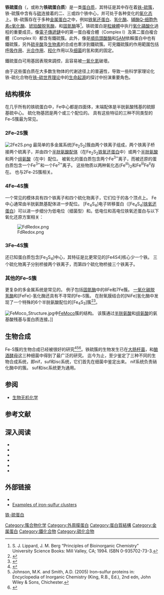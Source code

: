 {{Expand |time=2011-09-15T15:42:48+00:00 }}
'''铁硫蛋白'''（{{lang-en|Iron-sulfur protein}}，或称为'''铁硫蛋白质'''）是一类[[蛋白质|蛋白质]]，其特征是其中存在着[[铁-硫簇|铁-硫簇]]，铁-硫簇中含有与[[硫|硫]]连接着的二、三或四个铁中心，并可处于各种变化的[[氧化态|氧化态]]上。铁-硫簇存在于多种[[金属蛋白|金属蛋白]]之中，例如[[铁氧还蛋白|铁氧还蛋白]]、[[氢化酶|氢化酶]]、[[Coenzyme_Q_-_cytochrome_c_reductase|辅酶Q-细胞色素c氧化酶]]、[[琥珀酸脱氢酶|琥珀酸脱氢酶]]，和[[固氮酶|固氮酶]]等<ref>S. J. Lippard, J. M. Berg “Principles of Bioinorganic Chemistry” University Science Books: Mill Valley, CA; 1994.  ISBN 0-935702-73-3.</ref>。铁硫蛋白是[[粒線體|粒線體]]中执行[[氧化磷酸化|氧化磷酸化]]過程的重要成员，像[[電子傳遞鏈|電子傳遞鏈]]中的第一蛋白複合體（Complex I）及第二蛋白複合體（Complex II）都含有鐵硫簇。此外，像是[[順烏頭酸酶|順烏頭酸酶]]和[[S-adenosylmethionine|SAM]]依賴蛋白中也有鐵硫簇，另外[[硫辛酸|硫辛酸]]及[[生物素|生物素]]的合成也牽涉到鐵硫簇。可見鐵硫簇的作用範圍包括[[呼吸作用|呼吸作用]]、[[光合作用|光合作用]]、[[羟化|羟化]]作用以及[[细菌|细菌]]的氢和氮的固定。

鐵硫蛋白可用基因表現來調控，且容易被[[一氧化氮|一氧化氮]]破壞。

{{see|鐵硫世界學說}}

由于这些蛋白质在大多数生物体的代谢途径上的普遍性，导致一些科学家理论化铁-硫化合物在[[鐵硫世界學說|铁-硫世界理论]]中的[[生命起源|生命起源]]的探讨中扮演重要角色。

== 结构模体 ==
在几乎所有的铁硫蛋白中，Fe中心都是四面体，末端配体是半胱氨酸残基的硫醇基硫中心。 硫化物基团是两个或三个配位的。 具有这些特征的三种不同类型的Fe–S簇最为常见。

=== 2Fe–2S簇 ===
[[Image:2Fe2S.png|thumb]]
最简单的多金属系统[Fe<sub>2</sub>S<sub>2</sub>]簇由两个铁离子组成，两个铁离子桥接两个硫离子，并由四个[[半胱氨酸|半胱氨酸]][[配体|配体]]（在Fe<sub>2</sub>S<sub>2</sub>[[铁氧还蛋白|铁氧还蛋白]]中）或两个[[半胱氨酸|半胱氨酸]]和两个[[组氨酸|组氨酸]]（在{{le|里斯克蛋白质|Rieske protein}}中）配位。 被氧化的蛋白质包含两个Fe<sup>3+</sup>离子，而被还原的蛋白质包含一个Fe<sup>3+</sup>和一个Fe<sup>2+</sup>离子。 这些物质以两种氧化态(Fe<sup>III</sup>)<sub>2</sub>和Fe<sup>III</sup>Fe<sup>II</sup>存在。 {{le|CDGSH铁硫结构域|CDGSH iron sulfur domain}}也与2Fe-2S簇相关。

=== 4Fe–4S簇 ===
一个常见的模体具有四个铁离子和四个硫化物离子，它们位于{{le|立方体式簇|Cubane-type cluster}}的各个顶点上。 Fe中心通常由半胱氨酰基配体进一步配位。 [Fe<sub>4</sub>S<sub>4</sub>]电子转移蛋白（[Fe<sub>4</sub>S<sub>4</sub>][[铁氧还蛋白|铁氧还蛋白]]）可以进一步细分为低电位（细菌型）和{{le|高电位铁硫蛋白|High potential iron–sulfur protein|高电位（HiPIP）铁氧还蛋白}}。低电位和高电位铁氧还蛋白与以下氧化还原方案相关：

[[Image:FdRedox.png|center]]

=== 3Fe–4S簇 ===
还已知蛋白质包含[Fe<sub>3</sub>S<sub>4</sub>]中心，其特征是比更常见的[Fe4S4]核心少一个铁。 三个硫化物离子分别桥接两个铁离子，而第四个硫化物桥接三个铁离子。

=== 其他的Fe–S簇 ===
更复杂的多金属系统是常见的。 例子包括[[固氮酶|固氮酶]]中的8Fe和7Fe簇。 [[一氧化碳脱氢酶|一氧化碳脱氢酶]]和[FeFe]-氢化酶还具有不寻常的Fe–S簇。 在耐氧膜结合的[NiFe]氢化酶中发现了一个特殊的6个半胱氨酸配位的[Fe<sub>4</sub>S<sub>3</sub>]簇<ref>{{cite journal|last=Fritsch|first=J|author2=Scheerer, P |author3=Frielingsdorf, S |author4=Kroschinsky, S |author5=Friedrich, B |author6=Lenz, O |author7= Spahn, CMT |title=The crystal structure of an oxygen-tolerant hydrogenase uncovers a novel iron-sulphur centre|journal=Nature|date=2011-10-16|volume=479|issue=7372|pages=249–252|doi=10.1038/nature10505 |pmid=22002606}}</ref><ref>{{cite journal|last=Shomura|first=Y|author2=Yoon, KS |author3=Nishihara, H |author4= Higuchi, Y |title=Structural basis for a [4Fe-3S] cluster in the oxygen-tolerant membrane-bound [NiFe]-hydrogenase|journal=Nature|date=2011-10-16|volume=479|issue=7372|pages=253–256|doi=10.1038/nature10504 |pmid=22002607}}</ref>。

[[File:FeMoco_Structure.jpg|thumb]]中[[铁钼辅因子|FeMoco]]簇的结构。 该簇通过[[半胱氨酸|半胱氨酸]]和[[组氨酸|组氨酸]]的氨基酸残基与蛋白质连接。]]

== 生物合成 == 
Fe-S簇的生物合成已经被很好的研究<ref>{{cite journal |vauthors=Johnson D, Dean DR, Smith AD, Johnson MK | title = Structure, function and formation of biological iron–sulfur clusters | journal = [[Annual_Review_of_Biochemistry|Annual Review of Biochemistry]] | year = 2005 | volume = 74 | issue = 1 | pages = 247–281 | doi = 10.1146/annurev.biochem.74.082803.133518 | pmid = 15952888}}</ref><ref>Johnson, M.K. and Smith, A.D. (2005) Iron–sulfur proteins in: Encyclopedia of Inorganic Chemistry (King, R.B., Ed.), 2nd edn, John Wiley & Sons, Chichester.</ref><ref>{{cite journal |vauthors=Lill R, Mühlenhoff U | title = Iron–sulfur-protein biogenesis in eukaryotes | journal = [[Trends_in_Biochemical_Sciences|Trends in Biochemical Sciences]] | year = 2005 | volume = 30 | pages = 133–141 | doi = 10.1016/j.tibs.2005.01.006 | pmid = 15752985 | issue = 3| doi-access = free }}</ref>。铁硫簇的生物发生已在[[大肠杆菌|大肠杆菌]]，{{le|葡萄曲霉|Azotobacter vinelandii}}和[[酿酒酵母|酿酒酵母]]这三种细菌中得到了最广泛的研究。 迄今为止，至少鉴定了三种不同的生物合成系统，即nif，suf和isc系统，它们首先在细菌中鉴定出来。 nif系统负责硝化酶中的簇。 suf和isc系统更为通用。

== 参阅 ==
* [[生物无机化学|生物无机化学]]

== 参考文献 ==
{{reflist}}

==深入阅读==
* {{cite journal|title=Iron-sulfur proteins: ancient structures, still full of surprises|pages=2–15|issn=0949-8257|journal=Journal of biological inorganic chemistry: JBIC: a publication of the Society of Biological Inorganic Chemistry|volume=5|issue=1|date=2000-2|url=https://www.ncbi.nlm.nih.gov/pubmed/10766431|accessdate=2019-02-12|author=H. Beinert|pmid=10766431|archive-date=2016-03-06|archive-url=https://web.archive.org/web/20160306204647/http://www.ncbi.nlm.nih.gov/pubmed/10766431/|dead-url=no}}
* {{cite journal|title=Fe-S proteins in sensing and regulatory functions|pages=152–157|issn=1367-5931|journal=Current Opinion in Chemical Biology|volume=3|issue=2|date=1999-4|doi=10.1016/S1367-5931(99)80027-1|url=https://www.ncbi.nlm.nih.gov/pubmed/10226040|accessdate=2019-02-12|author=H. Beinert, P. J. Kiley|pmid=10226040|archive-date=2016-03-05|archive-url=https://web.archive.org/web/20160305171302/http://www.ncbi.nlm.nih.gov/pubmed/10226040/|dead-url=no}}
* {{cite journal|title=Iron-sulfur proteins: new roles for old clusters|pages=173–181|issn=1367-5931|journal=Current Opinion in Chemical Biology|volume=2|issue=2|date=1998-4|url=https://www.ncbi.nlm.nih.gov/pubmed/9667933|accessdate=2019-02-13|author=M. K. Johnson|pmid=9667933|archive-date=2016-03-04|archive-url=https://web.archive.org/web/20160304135538/http://www.ncbi.nlm.nih.gov/pubmed/9667933/|dead-url=no}}
* {{cite journal|title=Geminate Structures of African Cassava Mosaic Virus|pages=6758–6765|issn=0022-538X|journal=Journal of Virology|volume=78|issue=13|date=2004-7|url=https://www.ncbi.nlm.nih.gov/pmc/articles/PMC421685/|accessdate=2019-02-13|pmid=15194750|doi=10.1128/JVI.78.13.6758-6765.2004|author=Bettina Böttcher, Sigrid Unseld, Hugo Ceulemans, Robert B. Russell, Holger Jeske|pmc=PMC421685|archive-date=2019-07-01|archive-url=https://web.archive.org/web/20190701183348/https://www.ncbi.nlm.nih.gov/pmc/articles/PMC421685/|dead-url=no}}
* {{cite journal|title=Insights into properties and energetics of iron-sulfur proteins from simple clusters to nitrogenase|pages=259–273|issn=1367-5931|journal=Current Opinion in Chemical Biology|volume=6|issue=2|date=2002-4|url=https://www.ncbi.nlm.nih.gov/pubmed/12039013|accessdate=2019-02-13|author=Louis Noodleman, Timothy Lovell, Tiqing Liu, Fahmi Himo, Rhonda A. Torres|pmid=12039013|archive-date=2009-02-16|archive-url=https://web.archive.org/web/20090216191524/http://www.ncbi.nlm.nih.gov/pubmed/12039013|dead-url=no}}
* {{cite book | author=Spiro, T.G., Ed. | title=Iron-sulfur proteins | location=New York | publisher=Wiley | year=1982 | isbn=0-471-07738-0}}

==外部链接==
* {{MeshName|Iron-Sulfur+Proteins}}
* [https://web.archive.org/web/20071122005048/http://metallo.scripps.edu/PROMISE/2FE2S.html Examples of iron-sulfur clusters]

{{Iron-binding proteins}}
{{铁化合物}}
{{Sulfur compounds}}

[[分类:铁-硫蛋白|]]
[[Category:簇合物化学|Category:簇合物化学]]
[[Category:外周膜蛋白|Category:外周膜蛋白]]
[[Category:蛋白質結構|Category:蛋白質結構]]
[[Category:金属蛋白|Category:金属蛋白]]
[[Category:鐵化合物|Category:鐵化合物]]
[[Category:硫化合物|Category:硫化合物]]